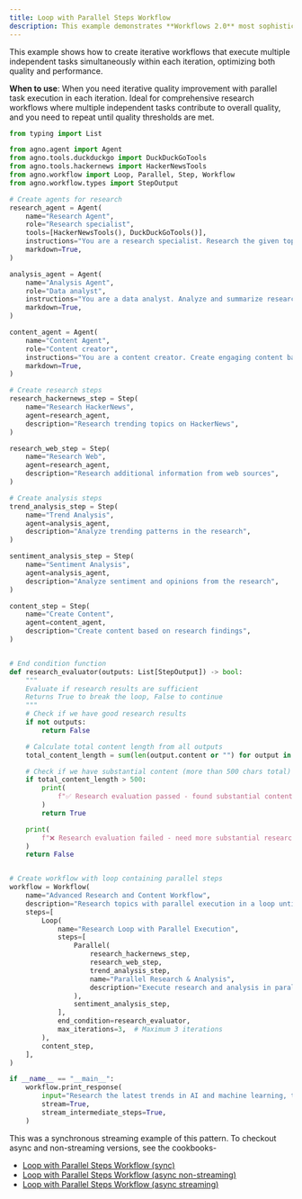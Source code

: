 ```yaml
---
title: Loop with Parallel Steps Workflow
description: This example demonstrates **Workflows 2.0** most sophisticated pattern combining loop execution with parallel processing and real-time streaming.
---
```


This example shows how to create iterative 
workflows that execute multiple independent tasks simultaneously within each iteration, 
optimizing both quality and performance.

**When to use**: When you need iterative quality improvement with parallel task execution 
in each iteration. Ideal for comprehensive research workflows where multiple independent 
tasks contribute to overall quality, and you need to repeat until quality thresholds are met.

```python loop_with_parallel_steps_stream.py
from typing import List

from agno.agent import Agent
from agno.tools.duckduckgo import DuckDuckGoTools
from agno.tools.hackernews import HackerNewsTools
from agno.workflow import Loop, Parallel, Step, Workflow
from agno.workflow.types import StepOutput

# Create agents for research
research_agent = Agent(
    name="Research Agent",
    role="Research specialist",
    tools=[HackerNewsTools(), DuckDuckGoTools()],
    instructions="You are a research specialist. Research the given topic thoroughly.",
    markdown=True,
)

analysis_agent = Agent(
    name="Analysis Agent",
    role="Data analyst",
    instructions="You are a data analyst. Analyze and summarize research findings.",
    markdown=True,
)

content_agent = Agent(
    name="Content Agent",
    role="Content creator",
    instructions="You are a content creator. Create engaging content based on research.",
    markdown=True,
)

# Create research steps
research_hackernews_step = Step(
    name="Research HackerNews",
    agent=research_agent,
    description="Research trending topics on HackerNews",
)

research_web_step = Step(
    name="Research Web",
    agent=research_agent,
    description="Research additional information from web sources",
)

# Create analysis steps
trend_analysis_step = Step(
    name="Trend Analysis",
    agent=analysis_agent,
    description="Analyze trending patterns in the research",
)

sentiment_analysis_step = Step(
    name="Sentiment Analysis",
    agent=analysis_agent,
    description="Analyze sentiment and opinions from the research",
)

content_step = Step(
    name="Create Content",
    agent=content_agent,
    description="Create content based on research findings",
)


# End condition function
def research_evaluator(outputs: List[StepOutput]) -> bool:
    """
    Evaluate if research results are sufficient
    Returns True to break the loop, False to continue
    """
    # Check if we have good research results
    if not outputs:
        return False

    # Calculate total content length from all outputs
    total_content_length = sum(len(output.content or "") for output in outputs)

    # Check if we have substantial content (more than 500 chars total)
    if total_content_length > 500:
        print(
            f"✅ Research evaluation passed - found substantial content ({total_content_length} chars total)"
        )
        return True

    print(
        f"❌ Research evaluation failed - need more substantial research (current: {total_content_length} chars)"
    )
    return False


# Create workflow with loop containing parallel steps
workflow = Workflow(
    name="Advanced Research and Content Workflow",
    description="Research topics with parallel execution in a loop until conditions are met, then create content",
    steps=[
        Loop(
            name="Research Loop with Parallel Execution",
            steps=[
                Parallel(
                    research_hackernews_step,
                    research_web_step,
                    trend_analysis_step,
                    name="Parallel Research & Analysis",
                    description="Execute research and analysis in parallel for efficiency",
                ),
                sentiment_analysis_step,
            ],
            end_condition=research_evaluator,
            max_iterations=3,  # Maximum 3 iterations
        ),
        content_step,
    ],
)

if __name__ == "__main__":
    workflow.print_response(
        input="Research the latest trends in AI and machine learning, then create a summary",
        stream=True,
        stream_intermediate_steps=True,
    )
```

This was a synchronous streaming example of this pattern. To checkout async and non-streaming versions, see the cookbooks-
- [Loop with Parallel Steps Workflow (sync)](https://github.com/agno-agi/agno/tree/main/cookbook/workflows/_03_workflows_loop_execution/sync/loop_with_parallel_steps.py)
- [Loop with Parallel Steps Workflow (async non-streaming)](https://github.com/agno-agi/agno/blob/main/cookbook/workflows/_03_workflows_loop_execution/sync/loop_with_parallel_steps.py)
- [Loop with Parallel Steps Workflow (async streaming)](https://github.com/agno-agi/agno/tree/main/cookbook/workflows/_03_workflows_loop_execution/async/loop_with_parallel_steps_stream.py)